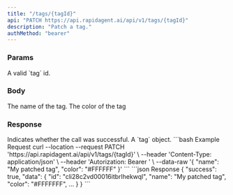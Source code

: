 ```yaml
---
title: "/tags/{tagId}"
api: "PATCH https://api.rapidagent.ai/api/v1/tags/{tagId}"
description: "Patch a tag."
authMethod: "bearer"
---
```


### Params

<ParamField path="tagId" required type="string">
  A valid `tag` id.
</ParamField>

### Body

<ParamField body="name" type="string">
  The name of the tag.
</ParamField>
<ParamField body="color" type="string">
  The color of the tag
</ParamField>

### Response

<ResponseField name="success" type="boolean">
  Indicates whether the call was successful.
</ResponseField>

<ResponseField name="data" type="object">
  A `tag` object.
</ResponseField>

<RequestExample>
```bash Example Request
curl --location --request PATCH 'https://api.rapidagent.ai/api/v1/tags/{tagId}' \
--header 'Content-Type: application/json' \
--header 'Autorization: Bearer <token>' \
--data-raw '{
    "name": "My patched tag",
    "color": "#FFFFFF"
}'
```
</RequestExample>

<ResponseExample>
```json Response
{
  "success": true,
  "data": {
   "id": "cli28c2vd00016itbrlhekwql",
    "name": "My patched tag",
    "color": "#FFFFFFF",
    ...
  }
}
```
</ResponseExample>
